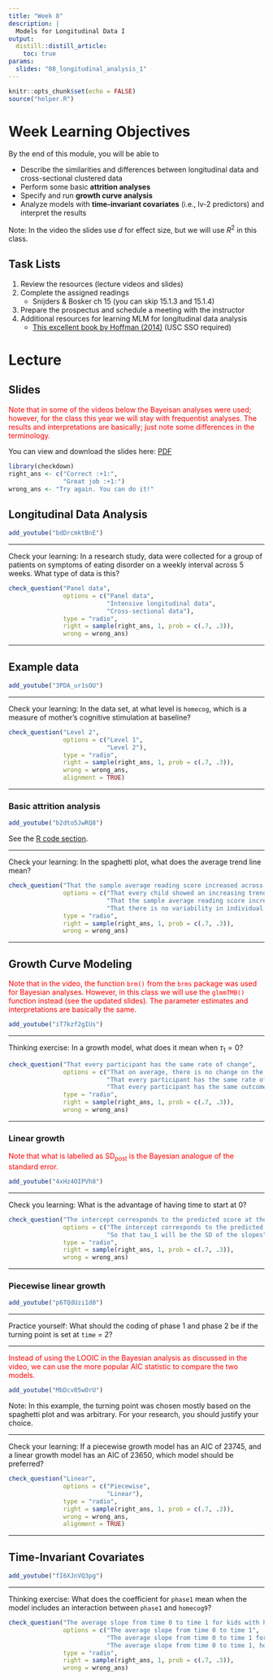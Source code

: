```yaml
---
title: "Week 8"
description: |
  Models for Longitudinal Data I
output: 
  distill::distill_article:
    toc: true
params:
  slides: "08_longitudinal_analysis_1"
---
```



```r
knitr::opts_chunk$set(echo = FALSE)
source("helper.R")
```

# Week Learning Objectives

By the end of this module, you will be able to 

- Describe the similarities and differences between longitudinal data and cross-sectional clustered data
- Perform some basic **attrition analyses**
- Specify and run **growth curve analysis**
- Analyze models with **time-invariant covariates** (i.e., lv-2 predictors) and interpret the results

Note: In the video the slides use $d$ for effect size, but we will use $R^2$ in this class.

## Task Lists

1. Review the resources (lecture videos and slides)
2. Complete the assigned readings
    * Snijders & Bosker ch 15 (you can skip 15.1.3 and 15.1.4)
3. Prepare the prospectus and schedule a meeting with the instructor
4. Additional resources for learning MLM for longitudinal data analysis
    * [This excellent book by Hoffman (2014)](https://www-taylorfrancis-com.libproxy2.usc.edu/books/9781315744094) (USC SSO required)

# Lecture

## Slides

<span style="color:red">Note that in some of the videos below the Bayeisan analyses were used; however, for the class this year we will stay with frequentist analyses. The results and interpretations are basically; just note some differences in the terminology.</span>

You can view and download the slides here: 
[PDF](`r file.path("slides", paste0(params$slides, ".pdf"))`){target="_blank"}

```r
library(checkdown)
right_ans <- c("Correct :+1:", 
               "Great job :+1:")
wrong_ans <- "Try again. You can do it!"
```

## Longitudinal Data Analysis

```r
add_youtube("bdDrcmktBnE")
```

***

Check your learning: In a research study, data were collected for a group of patients on symptoms of eating disorder on a weekly interval across 5 weeks. What type of data is this?

```r
check_question("Panel data", 
               options = c("Panel data", 
                           "Intensive longitudinal data", 
                           "Cross-sectional data"), 
               type = "radio", 
               right = sample(right_ans, 1, prob = c(.7, .3)), 
               wrong = wrong_ans)
```

***

## Example data

```r
add_youtube("3PDA_ur1sOU")
```

***

Check your learning: In the data set, at what level is `homecog`, which is a measure of mother's cognitive stimulation at baseline?

```r
check_question("Level 2", 
               options = c("Level 1", 
                           "Level 2"), 
               type = "radio", 
               right = sample(right_ans, 1, prob = c(.7, .3)), 
               wrong = wrong_ans, 
               alignment = TRUE)
```

***

### Basic attrition analysis

```r
add_youtube("b2dto5JwRQ8")
```

See the [R code section](../rcode8/#attrition-analyses). 

***

Check your learning: In the spaghetti plot, what does the average trend line mean?

```r
check_question("That the sample average reading score increased across time", 
               options = c("That every child showed an increasing trend", 
                           "That the sample average reading score increased across time", 
                           "That there is no variability in individual trajectories"), 
               type = "radio", 
               right = sample(right_ans, 1, prob = c(.7, .3)), 
               wrong = wrong_ans)
```

***

## Growth Curve Modeling

<span style="color:red">Note that in the video, the function `brm()` from the `brms` package was used for Bayesian analyses. However, in this class we will use the `glmmTMB()` function instead (see the updated slides). The parameter estimates and interpretations are basically the same.</span>

```r
add_youtube("iT7kzf2gIUs")
```

***

Thinking exercise: In a growth model, what does it mean when $\tau_1 = 0$?

```r
check_question("That every participant has the same rate of change", 
               options = c("That on average, there is no change on the outcome across time", 
                           "That every participant has the same rate of change", 
                           "That every participant has the same outcome score"), 
               type = "radio", 
               right = sample(right_ans, 1, prob = c(.7, .3)), 
               wrong = wrong_ans)
```

***

### Linear growth

<span style="color:red">Note that what is labelled as SD~post~ is the Bayesian analogue of the standard error.</span>

```r
add_youtube("4xHz4OIPVh8")
```

***

Check you learning: What is the advantage of having time to start at 0?

```r
check_question("The intercept corresponds to the predicted score at the first time point", 
               options = c("The intercept corresponds to the predicted score at the first time point", 
                           "So that tau_1 will be the SD of the slopes"), 
               type = "radio", 
               right = sample(right_ans, 1, prob = c(.7, .3)), 
               wrong = wrong_ans)
```

***

### Piecewise linear growth

```r
add_youtube("p6TQdUzi1d0")
```

***

Practice yourself: What should the coding of phase 1 and phase 2 be if the turning point is set at `time` = 2?

***

<span style="color:red">Instead of using the LOOIC in the Bayesian analysis as discussed in the video, we can use the more popular AIC statistic to compare the two models.</span>

```r
add_youtube("MbDcv05wOrU")
```

Note: In this example, the turning point was chosen mostly based on the spaghetti plot and was arbitrary. For your research, you should justify your choice. 

***

Check your learning: If a piecewise growth model has an AIC of 23745, and a linear growth model has an AIC of 23650, which model should be preferred?

```r
check_question("Linear",
               options = c("Piecewise", 
                           "Linear"), 
               type = "radio", 
               right = sample(right_ans, 1, prob = c(.7, .3)), 
               wrong = wrong_ans, 
               alignment = TRUE)
```

***

## Time-Invariant Covariates 

```r
add_youtube("fI6XJnVQ3pg")
```

***

Thinking exercise: What does the coefficient for `phase1` mean when the model includes an interaction between `phase1` and `homecog9`?

```r
check_question("The average slope from time 0 to time 1 for kids with homecog = 9",
               options = c("The average slope from time 0 to time 1",
                           "The average slope from time 0 to time 1 for kids with homecog = 9",
                           "The average slope from time 0 to time 1, holding constant homecog"),
               type = "radio",
               right = sample(right_ans, 1, prob = c(.7, .3)),
               wrong = wrong_ans)
```
